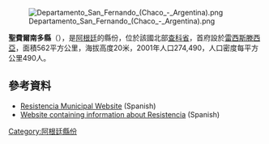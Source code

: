 [[Image:Departamento_San_Fernando_(Chaco_-_Argentina).png|right]]

'''聖費爾南多縣'''（{{lang-es|Departamento San Fernando}}），是[[阿根廷|阿根廷]]的縣份，位於該國北部[[查科省|查科省]]，首府設於[[雷西斯滕西亞|雷西斯滕西亞]]，面積562平方公里，海拔高度20米，2001年人口274,490，人口密度每平方公里490人。

==參考資料==
*[https://web.archive.org/web/20061117002423/http://www.resistencia.gov.ar/ Resistencia Municipal Website] (Spanish)
*[https://web.archive.org/web/20061106155801/http://www.ecomchaco.com.ar/Muni/Resistencia/ Website containing information about Resistencia] (Spanish)

{{Argentina-geo-stub}}
[[Category:阿根廷縣份|Category:阿根廷縣份]]